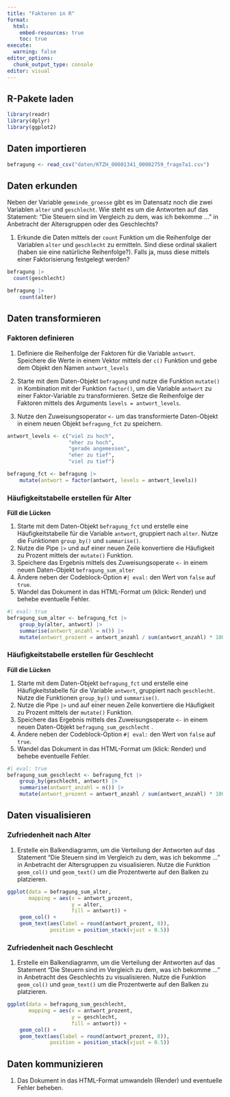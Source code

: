```yaml
---
title: "Faktoren in R"
format:
  html:
    embed-resources: true
    toc: true
execute:
  warning: false
editor_options: 
  chunk_output_type: console
editor: visual
---
```


## R-Pakete laden

```r
library(readr)
library(dplyr)
library(ggplot2)
```

## Daten importieren

```r
befragung <- read_csv("daten/KTZH_00001341_00002759_frage7a1.csv")
```

## Daten erkunden

Neben der Variable `gemeinde_groesse` gibt es im Datensatz noch die zwei Variablen `alter` und `geschlecht`. Wie steht es um die Antworten auf das Statement: "Die Steuern sind im Vergleich zu dem, was ich bekomme ..." in Anbetracht der Altersgruppen oder des Geschlechts?

1.  Erkunde die Daten mittels der `count` Funktion um die Reihenfolge der Variablen `alter` und `geschlecht` zu ermitteln. Sind diese ordinal skaliert (haben sie eine natürliche Reihenfolge?). Falls ja, muss diese mittels einer Faktorisierung festgelegt werden?

```r
befragung |> 
  count(geschlecht)

befragung |> 
    count(alter) 
```

## Daten transformieren

### Faktoren definieren

1.  Definiere die Reihenfolge der Faktoren für die Variable `antwort`. Speichere die Werte in einem Vektor mittels der `c()` Funktion und gebe dem Objekt den Namen `antwort_levels`

2.  Starte mit dem Daten-Objekt `befragung` und nutze die Funktion `mutate()` in Kombination mit der Funktion `factor()`, um die Variable `antwort` zu einer Faktor-Variable zu transformieren. Setze die Reihenfolge der Faktoren mittels des Arguments `levels = antwort_levels`.

3.  Nutze den Zuweisungsoperator `<-` um das transformierte Daten-Objekt in einem neuen Objekt `befragung_fct` zu speichern.

```r
antwort_levels <- c("viel zu hoch", 
                    "eher zu hoch", 
                    "gerade angemessen", 
                    "eher zu tief", 
                    "viel zu tief")

befragung_fct <- befragung |>
    mutate(antwort = factor(antwort, levels = antwort_levels)) 
```

### Häufigkeitstabelle erstellen für Alter

**Füll die Lücken**

1.  Starte mit dem Daten-Objekt `befragung_fct` und erstelle eine Häufigkeitstabelle für die Variable `antwort`, gruppiert nach `alter`. Nutze die Funktionen `group_by()` und `summarise()`.
2.  Nutze die Pipe `|>` und auf einer neuen Zeile konvertiere die Häufigkeit zu Prozent mittels der `mutate()` Funktion.
3.  Speichere das Ergebnis mittels des Zuweisungsoperate `<-` in einem neuen Daten-Objekt `befragung_sum_alter`
4.  Ändere neben der Codeblock-Option `#| eval:` den Wert von `false` auf `true`.
5.  Wandel das Dokument in das HTML-Format um (klick: Render) und behebe eventuelle Fehler.

```r
#| eval: true
befragung_sum_alter <- befragung_fct |> 
    group_by(alter, antwort) |> 
    summarise(antwort_anzahl = n()) |> 
    mutate(antwort_prozent = antwort_anzahl / sum(antwort_anzahl) * 100)
```

### Häufigkeitstabelle erstellen für Geschlecht

**Füll die Lücken**

1.  Starte mit dem Daten-Objekt `befragung_fct` und erstelle eine Häufigkeitstabelle für die Variable `antwort`, gruppiert nach `geschlecht`. Nutze die Funktionen `group_by()` und `summarise()`.
2.  Nutze die Pipe `|>` und auf einer neuen Zeile konvertiere die Häufigkeit zu Prozent mittels der `mutate()` Funktion.
3.  Speichere das Ergebnis mittels des Zuweisungsoperate `<-` in einem neuen Daten-Objekt `befragung_sum_geschlecht` .
4.  Ändere neben der Codeblock-Option `#| eval:` den Wert von `false` auf `true`.
5.  Wandel das Dokument in das HTML-Format um (klick: Render) und behebe eventuelle Fehler.

```r
#| eval: true
befragung_sum_geschlecht <- befragung_fct |> 
    group_by(geschlecht, antwort) |> 
    summarise(antwort_anzahl = n()) |> 
    mutate(antwort_prozent = antwort_anzahl / sum(antwort_anzahl) * 100)
```

## Daten visualisieren

### Zufriedenheit nach Alter

1.  Erstelle ein Balkendiagramm, um die Verteilung der Antworten auf das Statement "Die Steuern sind im Vergleich zu dem, was ich bekomme ..." in Anbetracht der Altersgruppen zu visualisieren. Nutze die Funktion `geom_col()` und `geom_text()` um die Prozentwerte auf den Balken zu platzieren.

```r
ggplot(data = befragung_sum_alter,
       mapping = aes(x = antwort_prozent, 
                     y = alter, 
                     fill = antwort)) +
    geom_col() +
    geom_text(aes(label = round(antwort_prozent, 0)),  
              position = position_stack(vjust = 0.5)) 
```

### Zufriedenheit nach Geschlecht

1.  Erstelle ein Balkendiagramm, um die Verteilung der Antworten auf das Statement "Die Steuern sind im Vergleich zu dem, was ich bekomme ..." in Anbetracht des Geschlechts zu visualisieren. Nutze die Funktion `geom_col()` und `geom_text()` um die Prozentwerte auf den Balken zu platzieren.

```r
ggplot(data = befragung_sum_geschlecht,
       mapping = aes(x = antwort_prozent, 
                     y = geschlecht, 
                     fill = antwort)) +
    geom_col() +
    geom_text(aes(label = round(antwort_prozent, 0)),  
              position = position_stack(vjust = 0.5))
```

## Daten kommunizieren

1.  Das Dokument in das HTML-Format umwandeln (Render) und eventuelle Fehler beheben.
